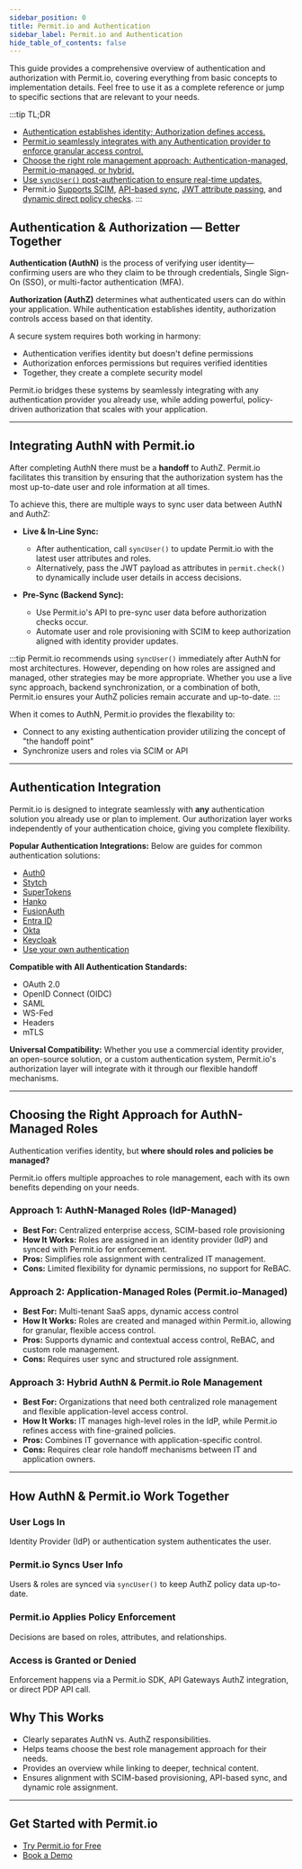 ```yaml
---
sidebar_position: 0
title: Permit.io and Authentication
sidebar_label: Permit.io and Authentication
hide_table_of_contents: false
---
```


This guide provides a comprehensive overview of authentication and authorization with Permit.io, covering everything from basic concepts to implementation details. Feel free to use it as a complete reference or jump to specific sections that are relevant to your needs.

:::tip TL;DR
- [Authentication establishes identity; Authorization defines access.](#authentication--authorization--better-together)
- [Permit.io seamlessly integrates with any Authentication provider to enforce granular access control.](#integrating-authn-with-permitio)
- [Choose the right role management approach: Authentication-managed, Permit.io-managed, or hybrid.](#choosing-the-right-approach-for-authn-managed-roles)
- [Use `syncUser()` post-authentication to ensure real-time updates.](#how-authn--permitio-work-together)
- Permit.io [Supports SCIM](/integrations/SCIM/SCIM_overview), [API-based sync](/how-to/sync-users), [JWT attribute passing](/authentication/your-authentication), and [dynamic direct policy checks](/how-to/enforce-permissions/check#just-in-time-jit-attributes).
:::


## Authentication & Authorization — Better Together

**Authentication (AuthN)** is the process of verifying user identity—confirming users are who they claim to be through credentials, Single Sign-On (SSO), or multi-factor authentication (MFA).

**Authorization (AuthZ)** determines what authenticated users can do within your application. While authentication establishes identity, authorization controls access based on that identity.

A secure system requires both working in harmony:
- Authentication verifies identity but doesn't define permissions
- Authorization enforces permissions but requires verified identities
- Together, they create a complete security model

Permit.io bridges these systems by seamlessly integrating with any authentication provider you already use, while adding powerful, policy-driven authorization that scales with your application.

---

## Integrating AuthN with Permit.io

After completing AuthN there must be a **handoff** to AuthZ. Permit.io facilitates this transition by ensuring that the authorization system has the most up-to-date user and role information at all times.

To achieve this, there are multiple ways to sync user data between AuthN and AuthZ:

- **Live & In-Line Sync:**
  - After authentication, call `syncUser()` to update Permit.io with the latest user attributes and roles.
  - Alternatively, pass the JWT payload as attributes in `permit.check()` to dynamically include user details in access decisions.

- **Pre-Sync (Backend Sync):**
  - Use Permit.io's API to pre-sync user data before authorization checks occur.
  - Automate user and role provisioning with SCIM to keep authorization aligned with identity provider updates.

:::tip
Permit.io recommends using `syncUser()` immediately after AuthN for most architectures. However, depending on how roles are assigned and managed, other strategies may be more appropriate. Whether you use a live sync approach, backend synchronization, or a combination of both, Permit.io ensures your AuthZ policies remain accurate and up-to-date.
:::

When it comes to AuthN, Permit.io provides the flexability to:
- Connect to any existing authentication provider utilizing the concept of "the handoff point"
- Synchronize users and roles via SCIM or API

---

## Authentication Integration
Permit.io is designed to integrate seamlessly with **any** authentication solution you already use or plan to implement. Our authorization layer works independently of your authentication choice, giving you complete flexibility.

**Popular Authentication Integrations:**
Below are guides for common authentication solutions:

- [Auth0](/authentication/auth0/permit-integration)
- [Stytch](/authentication/stytch/permit-integration)
- [SuperTokens](/authentication/supertokens)
- [Hanko](/authentication/hankopermit)
- [FusionAuth](/authentication/fusionauth)
- [Entra ID](/integrations/SCIM/EntraID)
- [Okta](/integrations/SCIM/OKTA)
- [Keycloak](https://www.permit.io/blog/implementing-dynamic-keycloak-rbac-with-permitio)
- [Use your own authentication](/authentication/your-authentication/)


**Compatible with All Authentication Standards:**
- OAuth 2.0
- OpenID Connect (OIDC)
- SAML
- WS-Fed
- Headers
- mTLS

**Universal Compatibility:**
Whether you use a commercial identity provider, an open-source solution, or a custom authentication system, Permit.io's authorization layer will integrate with it through our flexible handoff mechanisms.

---

## Choosing the Right Approach for AuthN-Managed Roles
Authentication verifies identity, but **where should roles and policies be managed?**

Permit.io offers multiple approaches to role management, each with its own benefits depending on your needs.

### **Approach 1: AuthN-Managed Roles (IdP-Managed)**
- **Best For:** Centralized enterprise access, SCIM-based role provisioning
- **How It Works:** Roles are assigned in an identity provider (IdP) and synced with Permit.io for enforcement.
- **Pros:** Simplifies role assignment with centralized IT management.
- **Cons:** Limited flexibility for dynamic permissions, no support for ReBAC.

### **Approach 2: Application-Managed Roles (Permit.io-Managed)**
- **Best For:** Multi-tenant SaaS apps, dynamic access control
- **How It Works:** Roles are created and managed within Permit.io, allowing for granular, flexible access control.
- **Pros:** Supports dynamic and contextual access control, ReBAC, and custom role management.
- **Cons:** Requires user sync and structured role assignment.

### **Approach 3: Hybrid AuthN & Permit.io Role Management**
- **Best For:** Organizations that need both centralized role management and flexible application-level access control.
- **How It Works:** IT manages high-level roles in the IdP, while Permit.io refines access with fine-grained policies.
- **Pros:** Combines IT governance with application-specific control.
- **Cons:** Requires clear role handoff mechanisms between IT and application owners.

---

## How AuthN & Permit.io Work Together

<TimelineWrapper>
  <TimelineStep>
    <h3>User Logs In</h3>
    <p>Identity Provider (IdP) or authentication system authenticates the user.</p>
  </TimelineStep>

  <TimelineStep>
    <h3>Permit.io Syncs User Info</h3>
    <p>Users & roles are synced via <code>syncUser()</code> to keep AuthZ policy data up-to-date.</p>
  </TimelineStep>

  <TimelineStep>
    <h3>Permit.io Applies Policy Enforcement</h3>
    <p>Decisions are based on roles, attributes, and relationships.</p>
  </TimelineStep>

  <TimelineStep>
    <h3>Access is Granted or Denied</h3>
    <p>Enforcement happens via a Permit.io SDK, API Gateways AuthZ integration, or direct PDP API call.</p>
  </TimelineStep>
</TimelineWrapper>


## Why This Works
- Clearly separates AuthN vs. AuthZ responsibilities.
- Helps teams choose the best role management approach for their needs.
- Provides an overview while linking to deeper, technical content.
- Ensures alignment with SCIM-based provisioning, API-based sync, and dynamic role assignment.

---
## Get Started with Permit.io
- [Try Permit.io for Free](https://app.permit.io/)
- [Book a Demo](https://io.permit.io/docs-to-call)